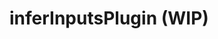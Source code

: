 
# inferInputsPlugin (WIP)

<SourceCode
  href="https://github.com/bytedance/flowgram.ai/tree/main/packages/materials/form-materials/src/form-plugins/infer-inputs-plugin"
/>